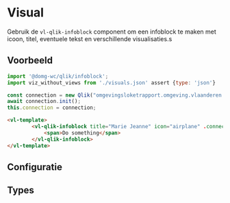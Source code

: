 
# Visual

<VluxMetaData id="qlik-qlik-infoblock" />

Gebruik de <code>vl-qlik-infoblock</code> component om een infoblock te maken met icoon, titel, eventuele tekst en
verschillende visualisaties.s


## Voorbeeld

```js
import '@domg-wc/qlik/infoblock';
import viz_without_views from './visuals.json' assert {type: 'json'}

const connection = new Qlik("omgevingsloketrapport.omgeving.vlaanderen.be", "594c04b6-f319-4cb9-962c-24b0f7aa6f5e");
await connection.init();
this.connection = connection;
```

```html
<vl-template>
        <vl-qlik-infoblock title="Marie Jeanne" icon="airplane" .connection="${connection}" .visuals="${viz_without_views}">
            <span>Do something</span>
        </vl-qlik-infoblock>
</vl-template>
```

<Canvas of={VlQlikInfoblockStories.QlikInfoblockDefault}/>


## Configuratie

<ArgTypes of={VlQlikInfoblockStories.QlikInfoblockDefault}/>


## Types

```ts
export type Filter = {
    id: string,
    filter: FilterObj
}

type FilterObj = {
    name: string,
    fieldQualifier: string,
    field: string,
    nrOfValues: number
}

export type DashboardVisualization = {
    type: string,
    id: string,
    height: string,
    width?: string,
    label: string,
    "align-label"?: string,
    "align-visual"?: string,
    colSize?: number,
    properties?: object,
    options?: object
}

export type InfoblockVisualization = {
    title: string,
    icon: string,
    type: string,
    id: string,
    height: string,
    width?: string,
    align: string,
    colSize?: number,
    properties?: object
    visuals?: InfoblockVisualization[][]
}

export type Views = {
    [key: string]: {
        order: number
        label: string,
        visualisations: DashboardVisualization[][]
    },
}
```
